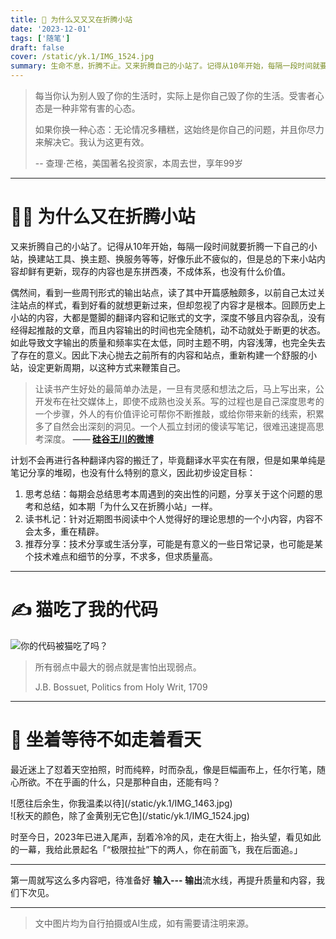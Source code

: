 ```yaml
---
title: 🤠 为什么又又又在折腾小站
date: '2023-12-01'
tags: ['随笔']
draft: false
cover: /static/yk.1/IMG_1524.jpg
summary: 生命不息，折腾不止。又来折腾自己的小站了。记得从10年开始，每隔一段时间就要折腾一下自己的小站，换建站工具、换主题、换服务等等，好像乐此不疲似的，但是总的下来小站内容却鲜有更新，现存的内容也是东拼西凑，不成体系，也没有什么价值。
---
```


> 每当你认为别人毁了你的生活时，实际上是你自己毁了你的生活。受害者心态是一种非常有害的心态。
>
> 如果你换一种心态：无论情况多糟糕，这始终是你自己的问题，并且你尽力来解决它。我认为这更有效。
>
> -- 查理·芒格，美国著名投资家，本周去世，享年99岁
 
----

# 👨‍💻‍ 为什么又在折腾小站

又来折腾自己的小站了。记得从10年开始，每隔一段时间就要折腾一下自己的小站，换建站工具、换主题、换服务等等，好像乐此不疲似的，但是总的下来小站内容却鲜有更新，现存的内容也是东拼西凑，不成体系，也没有什么价值。

偶然间，看到一些周刊形式的输出站点，读了其中开篇感触颇多，以前自己太过关注站点的样式，看到好看的就想更新过来，但却忽视了内容才是根本。回顾历史上小站的内容，大都是蹩脚的翻译内容和记账式的文字，深度不够且内容杂乱，没有经得起推敲的文章，而且内容输出的时间也完全随机，动不动就处于断更的状态。如此导致文字输出的质量和频率实在太低，同时主题不明，内容浅薄，也完全失去了存在的意义。因此下决心抛去之前所有的内容和站点，重新构建一个舒服的小站，设定更新周期，以这种方式来鞭策自己。

> 让读书产生好处的最简单办法是，一旦有灵感和想法之后，马上写出来，公开发布在社交媒体上，即使不成熟也没关系。写的过程也是自己深度思考的一个步骤，外人的有价值评论可帮你不断推敲，或给你带来新的线索，积累多了自然会出深刻的洞见。一个人孤立封闭的傻读写笔记，很难迅速提高思考深度。 **—— [硅谷王川的微博](https://weibo.com/5339148412/L6LhDE7Zu)**

计划不会再进行各种翻译内容的搬迁了，毕竟翻译水平实在有限，但是如果单纯是笔记分享的堆砌，也没有什么特别的意义，因此初步设定目标：

1. 思考总结：每期会总结思考本周遇到的突出性的问题，分享关于这个问题的思考和总结，如本期「为什么又在折腾小站」一样。
2. 读书札记：针对近期图书阅读中个人觉得好的理论思想的一个小内容，内容不会太多，重在精辟。
3. 推荐分享：技术分享或生活分享，可能是有意义的一些日常记录，也可能是某个技术难点和细节的分享，不求多，但求质量高。

----

# ✍️ 猫吃了我的代码

![](/static/yk.1/cat_eat_code.png "你的代码被猫吃了吗？") 

> 所有弱点中最大的弱点就是害怕出现弱点。
>
> J.B. Bossuet, Politics from Holy Writ, 1709


----

# 💁 坐着等待不如走着看天

最近迷上了怼着天空拍照，时而纯粹，时而杂乱，像是巨幅画布上，任尔行笔，随心所欲。不在乎画的什么，只是那种自由，还能有吗？ 

<div className="-mx-2 flex flex-wrap overflow-hidden xl:-mx-2">
  <div className="my-1 w-full object-cover max-h-96 overflow-hidden px-2 xl:my-1 xl:w-1/2 xl:px-2 hover:scale-105 transition-all duration-500 cursor-pointer">
    ![愿往后余生，你我温柔以待](/static/yk.1/IMG_1463.jpg)
  </div>
  <div className="my-1 w-full object-cover max-h-96 overflow-hidden px-2 xl:my-1 xl:w-1/2 xl:px-2 hover:scale-105 transition-all duration-500 cursor-pointer">
    ![秋天的颜色，除了金黄别无它色](/static/yk.1/IMG_1524.jpg)
  </div>
</div>

时至今日，2023年已进入尾声，刮着冷冷的风，走在大街上，抬头望，看见如此的一幕，我给此景起名「“极限拉扯”下的两人，你在前面飞，我在后面追。」
 
----

第一周就写这么多内容吧，待准备好 **输入--- 输出**流水线，再提升质量和内容，我们下次见。

----

> 文中图片均为自行拍摄或AI生成，如有需要请注明来源。